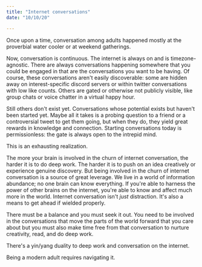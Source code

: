 ```yaml
---
title: "Internet conversations"
date: "10/10/20"

---
```


Once upon a time, conversation among adults happened mostly at the proverbial water cooler or at weekend gatherings.

Now, conversation is continuous. The internet is always on and is timezone-agnostic. There are always conversations happening somewhere that you could be engaged in that are the conversations you want to be having. Of course, these conversations aren't easily discoverable: some are hidden away on interest-specific discord servers or within twitter conversations with low like counts. Others are gated or otherwise not publicly visible, like group chats or voice chatter in a virtual happy hour.

Still others don't exist yet. Conversations whose potential exists but haven't been started yet. Maybe all it takes is a probing question to a friend or a controversial tweet to get them going, but when they do, they yield great rewards in knowledge and connection. Starting conversations today is permissionless: the gate is always open to the intrepid mind.

This is an exhausting realization.

The more your brain is involved in the churn of internet conversation, the harder it is to do deep work. The harder it is to push on an idea creatively or experience genuine discovery. But being involved in the churn of internet conversation is a source of great leverage. We live in a world of information abundance; no one brain can know everything. If you're able to harness the power of other brains on the internet, you're able to know and affect much more in the world. Internet conversation isn't *just* distraction. It's also a means to get ahead if wielded properly.

There must be a balance and you must seek it out. You need to be involved in the conversations that move the parts of the world forward that you care about but you must also make time free from that conversation to nurture creativity, read, and do deep work.

There's a yin/yang duality to deep work and conversation on the internet.

Being a modern adult requires navigating it.